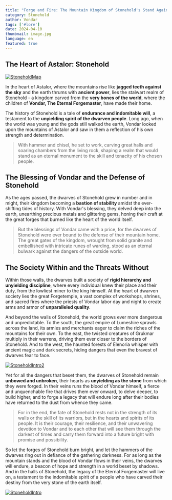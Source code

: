 ```yaml
---
title: "Forge and Fire: The Mountain Kingdom of Stonehold's Stand Against Chaos"
category: Stonehold
author: Vondar
tags: ['#lore']
date: 2024-04-10
thumbnail: image.jpg
language: en
featured: true
---
```


## The Heart of Astalor: Stonehold

[![StoneholdMap](https://i.imgur.com/JURYfEJ.png)](https://i.imgur.com/JURYfEJ.png)

In the heart of Astalor, where the mountains rise like **jagged teeth against the sky** and the earth thrums with **ancient power**, lies the stalwart realm of Stonehold - a kingdom carved from the **very bones of the world**, where the children of **Vondar, The Eternal Forgemaster**, have made their home.

The history of Stonehold is a tale of **endurance and indomitable will**, a testament to the **unyielding spirit of the dwarven people**. Long ago, when the world was young and the gods still walked the earth, Vondar looked upon the mountains of Astalor and saw in them a reflection of his own strength and determination.

> With hammer and chisel, he set to work, carving great halls and soaring chambers from the living rock, shaping a realm that would stand as an eternal monument to the skill and tenacity of his chosen people.

## The Blessing of Vondar and the Defense of Stonehold

As the ages passed, the dwarves of Stonehold grew in number and in might, their kingdom becoming a **bastion of stability** amidst the ever-shifting tides of history. With Vondar's blessing, they delved deep into the earth, unearthing precious metals and glittering gems, honing their craft at the great forges that burned like the heart of the world itself.

> But the blessings of Vondar came with a price, for the dwarves of Stonehold were ever bound to the defense of their mountain home. The great gates of the kingdom, wrought from solid granite and embellished with intricate runes of warding, stood as an eternal bulwark against the dangers of the outside world.

## The Society Within and the Threats Without

Within those walls, the dwarves built a society of **rigid hierarchy and unyielding discipline**, where every individual knew their place and their duty, from the lowliest miner to the king himself. At the heart of dwarven society lies the great Forgetemple, a vast complex of workshops, shrines, and sacred fires where the priests of Vondar labor day and night to create arms and armor of **unparalleled quality**.

And beyond the walls of Stonehold, the world grows ever more dangerous and unpredictable. To the south, the great empire of Lumeshire sprawls across the land, its armies and merchants eager to claim the riches of the mountains for their own. To the east, the twisted creatures of Grukmar multiply in their warrens, driving them ever closer to the borders of Stonehold. And to the west, the haunted forests of Elenoria whisper with ancient magic and dark secrets, hiding dangers that even the bravest of dwarves fear to face.

[![StoneholdIntro2](https://i.imgur.com/0oQxjcD.png)](https://i.imgur.com/0oQxjcD.png)

Yet for all the dangers that beset them, the dwarves of Stonehold remain **unbowed and unbroken**, their hearts as **unyielding as the stone** from which they were forged. In their veins runs the blood of Vondar himself, a fierce and unquenchable fire that drives them ever onward, to delve deeper, to build higher, and to forge a legacy that will endure long after their bodies have returned to the dust from whence they came.

> For in the end, the fate of Stonehold rests not in the strength of its walls or the skill of its warriors, but in the hearts and spirits of its people. It is their courage, their resilience, and their unwavering devotion to Vondar and to each other that will see them through the darkest of times and carry them forward into a future bright with promise and possibility.

So let the forges of Stonehold burn bright, and let the hammers of the dwarves ring out in defiance of the gathering darkness. For as long as the mountain stands and the blood of Vondar flows in their veins, the dwarves will endure, a beacon of hope and strength in a world beset by shadows. And in the halls of Stonehold, the legacy of the Eternal Forgemaster will live on, a testament to the indomitable spirit of a people who have carved their destiny from the very stone of the earth itself.

[![StoneholdIntro](https://i.imgur.com/KzpA3lJ.png)](https://i.imgur.com/KzpA3lJ.png)